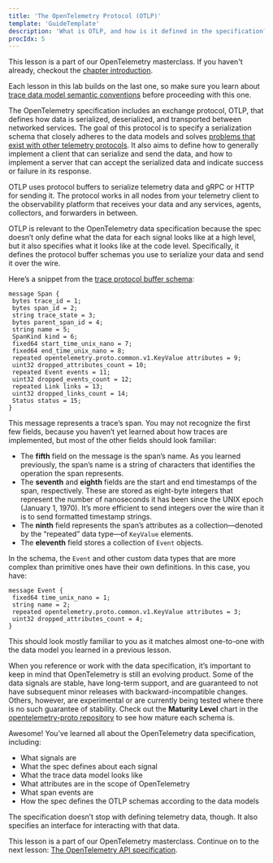 ```yaml
---
title: 'The OpenTelemetry Protocol (OTLP)'
template: 'GuideTemplate'
description: 'What is OTLP, and how is it defined in the specification?'
procIdx: 5
---
```


<Callout variant="course">

This lesson is a part of our OpenTelemetry masterclass. If you haven't already, checkout the [chapter introduction](/opentelemetry-masterclass/fundamentals).

Each lesson in this lab builds on the last one, so make sure you learn about [trace data model semantic conventions](/opentelemetry-masterclass/fundamentals/trace-data-model-semantic-conventions) before proceeding with this one.

</Callout>

The OpenTelemetry specification includes an exchange protocol, OTLP, that defines how data is serialized, deserialized, and transported between networked services. The goal of this protocol is to specify a serialization schema that closely adheres to the data models and solves [problems that exist with other telemetry protocols](https://opentelemetry.io/docs/reference/specification/protocol/requirements/#known-issues-with-existing-protocols). It also aims to define how to generally implement a client that can serialize and send the data, and how to implement a server that can accept the serialized data and indicate success or failure in its response.

OTLP uses protocol buffers to serialize telemetry data and gRPC or HTTP for sending it. The protocol works in all nodes from your telemetry client to the observability platform that receives your data and any services, agents, collectors, and forwarders in between.

OTLP is relevant to the OpenTelemetry data specification because the spec doesn’t only define what the data for each signal looks like at a high level, but it also specifies what it looks like at the code level. Specifically, it defines the protocol buffer schemas you use to serialize your data and send it over the wire.

Here’s a snippet from the [trace protocol buffer schema](https://github.com/open-telemetry/opentelemetry-proto/blob/main/opentelemetry/proto/trace/v1/trace.proto):

```
message Span {
 bytes trace_id = 1;
 bytes span_id = 2;
 string trace_state = 3;
 bytes parent_span_id = 4;
 string name = 5;
 SpanKind kind = 6;
 fixed64 start_time_unix_nano = 7;
 fixed64 end_time_unix_nano = 8;
 repeated opentelemetry.proto.common.v1.KeyValue attributes = 9;
 uint32 dropped_attributes_count = 10;
 repeated Event events = 11;
 uint32 dropped_events_count = 12;
 repeated Link links = 13;
 uint32 dropped_links_count = 14;
 Status status = 15;
}
```

This message represents a trace’s span. You may not recognize the first few fields, because you haven’t yet learned about how traces are implemented, but most of the other fields should look familiar:

- The **fifth** field on the message is the span’s name. As you learned previously, the span’s name is a string of characters that identifies the operation the span represents.
- The **seventh** and **eighth** fields are the start and end timestamps of the span, respectively. These are stored as eight-byte integers that represent the number of nanoseconds it has been since the UNIX epoch (January 1, 1970). It’s more efficient to send integers over the wire than it is to send formatted timestamp strings.
- The **ninth** field represents the span’s attributes as a collection—denoted by the “repeated” data type—of `KeyValue` elements.
- The **eleventh** field stores a collection of `Event` objects.

In the schema, the `Event` and other custom data types that are more complex than primitive ones have their own definitions. In this case, you have:

```
message Event {
 fixed64 time_unix_nano = 1;
 string name = 2;
 repeated opentelemetry.proto.common.v1.KeyValue attributes = 3;
 uint32 dropped_attributes_count = 4;
}
```

This should look mostly familiar to you as it matches almost one-to-one with the data model you learned in a previous lesson.

When you reference or work with the data specification, it’s important to keep in mind that OpenTelemetry is still an evolving product. Some of the data signals are stable, have long-term support, and are guaranteed to not have subsequent minor releases with backward-incompatible changes. Others, however, are experimental or are currently being tested where there is no such guarantee of stability. Check out the **Maturity Level** chart in the [opentelemetry-proto repository](https://github.com/open-telemetry/opentelemetry-proto#maturity-level) to see how mature each schema is.

Awesome! You’ve learned all about the OpenTelemetry data specification, including:

- What signals are
- What the spec defines about each signal
- What the trace data model looks like
- What attributes are in the scope of OpenTelemetry
- What span events are
- How the spec defines the OTLP schemas according to the data models

The specification doesn’t stop with defining telemetry data, though. It also specifies an interface for interacting with that data.

<Callout variant="course">

This lesson is a part of our OpenTelemetry masterclass. Continue on to the next lesson: [The OpenTelemetry API specification](/opentelemetry-masterclass/fundamentals/api).

</Callout>

